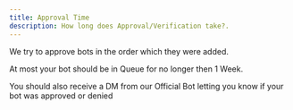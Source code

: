 ```yaml
---
title: Approval Time
description: How long does Approval/Verification take?.
---
```


We try to approve bots in the order which they were added. 

At most your bot should be in Queue for no longer then 1 Week. 

You should also receive a DM from our Official Bot letting you know if your bot was approved or denied
